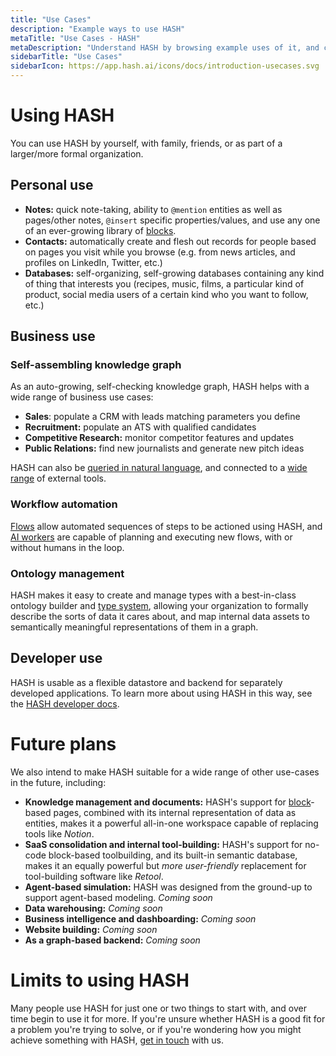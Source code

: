 ```yaml
---
title: "Use Cases"
description: "Example ways to use HASH"
metaTitle: "Use Cases - HASH"
metaDescription: "Understand HASH by browsing example uses of it, and case studies from its users"
sidebarTitle: "Use Cases"
sidebarIcon: https://app.hash.ai/icons/docs/introduction-usecases.svg
---
```


# Using HASH<a id="#examples" />

You can use HASH by yourself, with family, friends, or as part of a larger/more formal organization.

## Personal use<a id="#personal" />

- **Notes:** quick note-taking, ability to `@mention` entities as well as pages/other notes, `@insert` specific properties/values, and use any one of an ever-growing library of [blocks](/guide/pages/blocks).
- **Contacts:** automatically create and flesh out records for people based on pages you visit while you browse (e.g. from news articles, and profiles on LinkedIn, Twitter, etc.)
- **Databases:** self-organizing, self-growing databases containing any kind of thing that interests you (recipes, music, films, a particular kind of product, social media users of a certain kind who you want to follow, etc.)

## Business use<a id="#group" />

### Self-assembling knowledge graph

As an auto-growing, self-checking knowledge graph, HASH helps with a wide range of business use cases:

- **Sales**: populate a CRM with leads matching parameters you define
- **Recruitment:** populate an ATS with qualified candidates
- **Competitive Research:** monitor competitor features and updates
- **Public Relations:** find new journalists and generate new pitch ideas

HASH can also be [queried in natural language](/guide/ai/chat), and connected to a [wide range](/guide/integrations) of external tools.

### Workflow automation

[Flows](/guide/flows) allow automated sequences of steps to be actioned using HASH, and [AI workers](/guide/ai/workers) are capable of planning and executing new flows, with or without humans in the loop.

### Ontology management

HASH makes it easy to create and manage types with a best-in-class ontology builder and [type system](/guide/types), allowing your organization to formally describe the sorts of data it cares about, and map internal data assets to semantically meaningful representations of them in a graph.

## Developer use<a id="#dev" />

HASH is usable as a flexible datastore and backend for separately developed applications. To learn more about using HASH in this way, see the [HASH developer docs](https://hash.dev/docs).

# Future plans

We also intend to make HASH suitable for a wide range of other use-cases in the future, including:

- **Knowledge management and documents:** HASH's support for [block](/guides/pages/blocks)-based pages, combined with its internal representation of data as entities, makes it a powerful all-in-one workspace capable of replacing tools like _Notion_.
- **SaaS consolidation and internal tool-building:** HASH's support for no-code block-based toolbuilding, and its built-in semantic database, makes it an equally powerful but _more user-friendly_ replacement for tool-building software like _Retool_.
- **Agent-based simulation:** HASH was designed from the ground-up to support agent-based modeling. _Coming soon_
- **Data warehousing:** _Coming soon_
- **Business intelligence and dashboarding:** _Coming soon_
- **Website building:** _Coming soon_
- **As a graph-based backend:** _Coming soon_

# Limits to using HASH

Many people use HASH for just one or two things to start with, and over time begin to use it for more. If you're unsure whether HASH is a good fit for a problem you're trying to solve, or if you're wondering how you might achieve something with HASH, [get in touch](/contact) with us.
